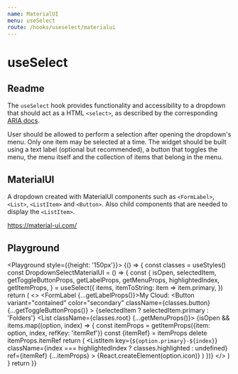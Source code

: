 ```yaml
---
name: MaterialUI
menu: useSelect
route: /hooks/useselect/materialui
---
```




# useSelect

## Readme

The `useSelect` hook provides functionality and accessibility to a dropdown that should act as a HTML `<select>`, as described
by the corresponding [ARIA docs](https://www.w3.org/TR/wai-aria-practices/examples/listbox/listbox-collapsible.html).

User should be allowed to perform a selection after opening the dropdown's menu. Only one item may be selected at a time.
The widget should be built using a text label (optional but recommended), a button that toggles the menu, the menu itself
and the collection of items that belong in the menu.

## MaterialUI

A dropdown created with MaterialUI components such as `<FormLabel>`, `<List>`, `<ListItem>` and `<Button>`. Also child components
that are needed to display the `<ListItem>`.

https://material-ui.com/

## Playground

<Playground style={{height: '150px'}}>
  {() => {
    const classes = useStyles()
    const DropdownSelectMaterialUI = () => {
      const {
        isOpen,
        selectedItem,
        getToggleButtonProps,
        getLabelProps,
        getMenuProps,
        highlightedIndex,
        getItemProps,
      } = useSelect({
        items,
        itemToString: item => item.primary,
      })
      return (
        <>
          <FormLabel {...getLabelProps()}>My Cloud:</FormLabel>
          <Button
            variant="contained"
            color="secondary"
            className={classes.button}
            {...getToggleButtonProps()}
          >
            {selectedItem ? selectedItem.primary : 'Folders'}
            <ExpandMoreIcon className={classes.rightIcon} />
          </Button>
          <List className={classes.root} {...getMenuProps()}>
            {isOpen && items.map((option, index) => {
              const itemProps = getItemProps({item: option, index, refKey: 'itemRef'})
              const {itemRef} = itemProps
              delete itemProps.itemRef
              return (
                <ListItem 
                  key={`${option.primary}-${index}`} 
                  className={index === highlightedIndex ? classes.highlighted : undefined} 
                  ref={itemRef} 
                  {...itemProps}
                >
                  <ListItemAvatar>
                    <Avatar>
                      {React.createElement(option.icon)}
                    </Avatar>
                  </ListItemAvatar>
                  <ListItemText primary={option.primary} secondary={option.secondary} />
                </ListItem>
              )
            })}
          </List>
        </>
      )
    }
    return <DropdownSelectMaterialUI />
}}

</Playground>
